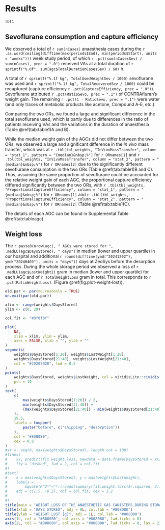 # Results


```r
tbl1
```


## Sevoflurane consumption and capture efficiency

We observed a total of `r sum(nCases)` anaesthesia cases
during the `r .as.word(ceiling(difftime(max(periods$End), min(periods$Start), units = "weeks")))` week study period,
of which `r .pct(sum(nCasesSev) / sum(nCases), prec = ".0")` received VAs
at a total duration of `r sprintf("%.0f", sum(agc$TotalDurationCasesSev) / 60)` h.

A total of `r sprintf("%.1f kg", TotalUsedWeightSev / 1000)` sevoflurane was used
and `r sprintf("%.1f kg", TotalRecoveredSev / 1000)` could be recaptured
(capture efficiency `r .pct(CaptureEfficiency, prec = ".0")`).
Sevoflurane attributed `r .pct(RatioSevo, prec = ".1")` of CONTRAfluran's weight gain.
The remaining `r .pct(1 - RatioSevo, prec = ".1")` were water (and only traces of metabolic products like acetone, Compound A-E, etc.).

Comparing the two ORs, we found a large and significant difference in the total
sevoflurane used, which is partly due to differences in the ratio of patients receiving
VAs and the variations in the duration of anaesthesia (Table \@ref(tab:table1)A and B).

While the median weight gain of the AGCs did not differ between the two
ORs, we observed a large and significant difference in the
*in vivo* mass transfer, which was at
`r .tbl(tbl_weights, "InVivoMassTransfer", column = "stat_1", pattern = "{median}&nbsp;%")` for `r ORnames[1]`
and
`r .tbl(tbl_weights, "InVivoMassTransfer", column = "stat_2", pattern = "{median}&nbsp;%")`  for `r ORnames[2]`
due to the significantly different sevoflurane consumption in the two ORs (Table \@ref(tab:table1)B and C).
Thus, assuming the same proportion of sevoflurane could be accounted for the relative
weight gain of each AGC, the proportional capture efficiency differed
significantly between the two ORs, with
`r .tbl(tbl_weights, "ProportionalCaptureEfficiency", column = "stat_1", pattern = "{median}&nbsp;%")` for `r ORnames[1]`
and
`r .tbl(tbl_weights, "ProportionalCaptureEfficiency", column = "stat_2", pattern = "{median}&nbsp;%")`  for `r ORnames[2]` (Table \@ref(tab:table1)C).

The details of each AGC can be found in Supplemental Table \@ref(tab:tableagc).

## Weight loss

The `r paste0(nrow(agc), " AGCs were stored for ", .medLU(agc$DaysStored), " days")`
in median (lower and upper quartile) in our hospital and additional
`r round(difftime(ymd("20241202"), ymd("20240409"), units = "days"))` days at
ZeoSys before the desorption process.
During the whole storage period we observed a loss of
`r .medLU(agc$LostWeight2)` gram in median (lower and upper quartile) for each
AGC and of `r TotalWeightLoss` gram in total.
This corresponds to `r .pct(RatioWeightLoss)`.
(Figure \@ref(fig:plot-weight-lost)).

```r
old.par <- par(no.readonly = TRUE)
on.exit(par(old.par))

xlim <- range(weights$DaysStored)
ylim <- c(0, 20)

col.fit <- "#0f0f0f"

plot(
    NA,
    xlim = xlim, ylim = ylim,
    axes = FALSE, xlab = "", ylab = ""
)
segments(
    weights$DaysStored[1:20], weights$LostWeight[1:20],
    weights$DaysStored[21:40], weights$LostWeight[21:40],
    col = "#20202020", lwd = 0.5
)
points(
    weights$DaysStored, weights$LostWeight, col = viridisLite::cividis(1),
    pch = 19
)
text(
    c(
        max(weights$DaysStored[1:20]) / 2,
        min(weights$DaysStored[21:40]) +
        (max(weights$DaysStored[21:40]) - min(weights$DaysStored[21:40])) / 2
    ),
    19.5,
    labels = toupper(
        paste("before", c("shipping", "desorption"))
    ),
    col = "#808080",
    cex = 0.8
)
#xx <- seq(0, max(weights$DaysStored), length.out = 100)
#lines(
#    xx, predict(fit.weight.loss, newdata = data.frame(DaysStored = xx)),
#    lty = "dashed", lwd = 2, col = col.fit
#)
#text(
#    x = max(weights$DaysStored), y = max(weights$LostWeight),
#    labels =
#        bquote(R^2*"="*.(round(summary(fit.weight.loss)$r.squared, 3))),
#    adj = c(1.5, -0.2), col = col.fit, cex = 1.2
#
#)
title(main = "WEIGHT LOSS OF THE ANAESTHETIC GAS CANISTERS DURING STORAGE", col.main = "#808080", adj = 0L)
title(xlab = "DAYS STORED", adj = 0L, col.lab = "#808080")
title(ylab = "WEIGHT LOST [g]", adj = 1L, col.lab = "#808080")
axis(1L, col = "#808080", col.axis = "#808080", lwd.ticks = 0)
axis(2L, col = "#808080", col.axis = "#808080", lwd.ticks = 0, las = 2)
```
